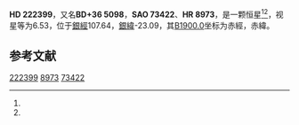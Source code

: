{{Starbox begin
| name = HD 222399
}}
{{Starbox observe
| epoch = [[J2000.0|J2000.0]]
| constell = {{星座名待查}}<ref name=SIMBAD>{{cite web
 | url=http://simbad.u-strasbg.fr/simbad/sim-id?Ident=HR+8973
 | title=Pulsating variable Star
 | publisher=Centre de Données astronomiques de Strasbourg
 | work=SIMBAD
 | accessdate=2012-07-13
 | archive-date=2016-03-18
 | archive-url=https://web.archive.org/web/20160318164232/http://simbad.u-strasbg.fr/simbad/sim-id?Ident=HR+8973
 | dead-url=no
 }}</ref><ref name=DATA>{{cite web
 | url=http://vizier.u-strasbg.fr/viz-bin/VizieR-5?-out.add=.&-source=5050&-corr=PK=HR&-out.max=9999&HR=8973
 | title=VizieR Detailed Page
 | accessdate=2012-07-13
 | archive-date=2016-03-04
 | archive-url=https://web.archive.org/web/20160304210959/http://vizier.u-strasbg.fr/viz-bin/VizieR-5?-out.add=.&-source=5050&-corr=PK=HR&-out.max=9999&HR=8973
 | dead-url=no
 }}</ref>
| 星官 = 
| ra = {{RA|23|40|2.8}}<ref name=SIMBAD /><ref name=DATA />
| dec = {{DEC|+37|39|9}}<ref name=SIMBAD /><ref name=DATA />
| appmag_v = 6.53<ref name=SIMBAD /><ref name=DATA />
}}
{{Starbox character
| class = F2IV<ref name=SIMBAD /><ref name=DATA />
| b-v = 0.35<ref name=SIMBAD /><ref name=DATA />
| u-b = 0.08<ref name=SIMBAD /><ref name=DATA />
| r-i = <ref name=SIMBAD /><ref name=DATA />
| variable = 
}}
{{Starbox astrometry
| radial_v = 0.08
| prop_mo_ra = -16
| parallax = 
| p_error = 
}}
{{Starbox catalog
| names =BD+36 5098，[[SAO星表|SAO]] 73422，[[HD星表|HD]] 222399，[[HR星表|HR]] 8973}}
{{Starbox reference |Simbad=HR+8973}}
{{Starbox end}}

'''HD 222399'''，又名'''BD+36 5098'''，'''SAO 73422'''、'''HR 8973'''，是一颗恒星<ref name=SIMBAD /><ref name=DATA />，视星等为6.53，位于[[銀道座標系|銀經]]107.64，[[銀道座標系|銀緯]]-23.09，其[[B1900.0|B1900.0]]坐标为赤經{{RA|23|35|5.4}}，赤緯{{DEC|+37|-23.09|3}}。

== 参考文献 ==
{{reflist}}

{{star-stub}}

[[Category:HD和HDE天體|222399]]
[[Category:HR天體|8973]]
[[Category:SAO天體|73422]]
